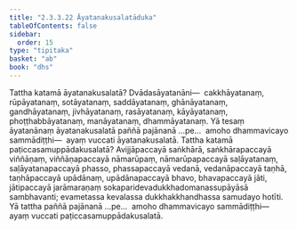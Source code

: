 ```yaml
---
title: "2.3.3.22 Āyatanakusalatāduka"
tableOfContents: false
sidebar:
  order: 15
type: "tipitaka"
basket: "ab"
book: "dhs"
---
```



<DynamicBreadcrumb />

<Division number="1342" book="dhs" bookNo="29" page="259">

<Paragraph number="2047" book="dhs">
Tattha katamā āyatanakusalatā? Dvādasāyatanāni—  cakkhāyatanaṃ, rūpāyatanaṃ, sotāyatanaṃ, saddāyatanaṃ, ghānāyatanaṃ, gandhāyatanaṃ, jivhāyatanaṃ, rasāyatanaṃ, kāyāyatanaṃ, phoṭṭhabbāyatanaṃ, manāyatanaṃ, dhammāyatanaṃ. Yā tesaṃ āyatanānaṃ āyatanakusalatā paññā pajānanā …pe…  amoho dhammavicayo sammādiṭṭhi—  ayaṃ vuccati āyatanakusalatā.
</Paragraph>

</Division>
<Division number="1343" book="dhs" bookNo="29" page="259">

<Paragraph number="2048" book="dhs">
Tattha katamā paṭiccasamuppādakusalatā? Avijjāpaccayā saṅkhārā, saṅkhārapaccayā viññāṇaṃ, viññāṇapaccayā nāmarūpaṃ, nāmarūpapaccayā saḷāyatanaṃ, saḷāyatanapaccayā phasso, phassapaccayā vedanā, vedanāpaccayā taṇhā, taṇhāpaccayā upādānaṃ, upādānapaccayā bhavo, bhavapaccayā jāti, jātipaccayā jarāmaraṇaṃ sokaparidevadukkhadomanassupāyāsā sambhavanti; evametassa kevalassa dukkhakkhandhassa samudayo hotīti. Yā tattha paññā pajānanā …pe…  amoho dhammavicayo sammādiṭṭhi—  ayaṃ vuccati paṭiccasamuppādakusalatā.
</Paragraph>
</Division>